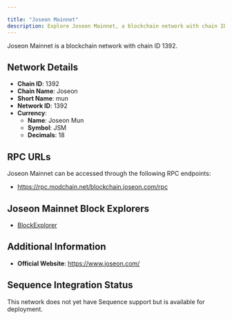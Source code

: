 ```yaml
---

title: "Joseon Mainnet"
description: Explore Joseon Mainnet, a blockchain network with chain ID 1392. Learn about its native currency, Joseon Mun, and how to interact with the network.
---
```




Joseon Mainnet is a blockchain network with chain ID 1392.

## Network Details

- **Chain ID**: 1392
- **Chain Name**: Joseon
- **Short Name**: mun
- **Network ID**: 1392
- **Currency**: 
  - **Name**: Joseon Mun
  - **Symbol**: JSM
  - **Decimals**: 18

## RPC URLs

Joseon Mainnet can be accessed through the following RPC endpoints:

- https://rpc.modchain.net/blockchain.joseon.com/rpc

## Joseon Mainnet Block Explorers

- [BlockExplorer](https://www.blockexplorer.com)

## Additional Information

- **Official Website**: https://www.joseon.com/

## Sequence Integration Status

This network does not yet have Sequence support but is available for deployment.
